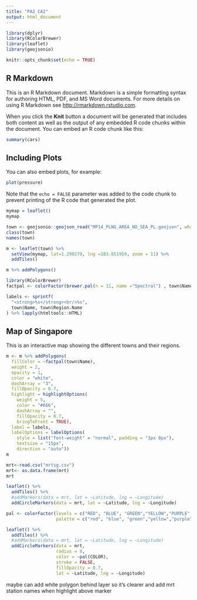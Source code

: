 ```yaml
---
title: "PA2 CA2"
output: html_document
---
```

```r
library(dplyr)
library(RColorBrewer)
library(leaflet)
library(geojsonio)
```

```r
knitr::opts_chunk$set(echo = TRUE)
```

## R Markdown

This is an R Markdown document. Markdown is a simple formatting syntax for authoring HTML, PDF, and MS Word documents. For more details on using R Markdown see <http://rmarkdown.rstudio.com>.

When you click the **Knit** button a document will be generated that includes both content as well as the output of any embedded R code chunks within the document. You can embed an R code chunk like this:

```r
summary(cars)
```

## Including Plots

You can also embed plots, for example:

```r
plot(pressure)
```

Note that the `echo = FALSE` parameter was added to the code chunk to prevent printing of the R code that generated the plot.

```r
mymap = leaflet()
mymap

town <- geojsonio::geojson_read("MP14_PLNG_AREA_NO_SEA_PL.geojson", what = "sp")
class(town)
names(town)

m <- leaflet(town) %>%
  setView(mymap, lat=1.290270, lng =103.851959, zoom = 11) %>%
  addTiles()

m %>% addPolygons()

library(RColorBrewer)
factpal <- colorFactor(brewer.pal(n = 11, name ="Spectral") , town$Name)

labels <- sprintf(
  "<strong>%s</strong><br/>%s",
  town$Name, town$Region.Name
) %>% lapply(htmltools::HTML)
```

## Map of Singapore
This is an interactive map showing the different towns and their regions.
```r
m <- m %>% addPolygons(
  fillColor = ~factpal(town$Name),
  weight = 2,
  opacity = 1,
  color = "white",
  dashArray = "3",
  fillOpacity = 0.7,
  highlight = highlightOptions(
    weight = 5,
    color = "#666",
    dashArray = "",
    fillOpacity = 0.7,
    bringToFront = TRUE),
  label = labels,
  labelOptions = labelOptions(
    style = list("font-weight" = "normal", padding = "3px 8px"),
    textsize = "15px",
    direction = "auto"))
m
```

```r
mrt<-read.csv("mrtsg.csv")
mrt<- as.data.frame(mrt)
mrt

leaflet() %>%
  addTiles() %>%
  #addMarkers(data = mrt, lat = ~Latitude, lng = ~Longitude)
  addCircleMarkers(data = mrt, lat = ~Latitude, lng = ~Longitude)

pal <- colorFactor(levels = c("RED", "BLUE", "GREEN","YELLOW","PURPLE","BROWN","GREY"),
                   palette = c("red", "blue", "green","yellow","purple","brown","grey"))
```


```r

leaflet() %>%
  addTiles() %>%
  #addMarkers(data = mrt, lat = ~Latitude, lng = ~Longitude)
  addCircleMarkers(data = mrt, 
                   radius = 8, 
                   color = ~pal(COLOR),
                   stroke = FALSE, 
                   fillOpacity = 0.7, 
                   lat = ~Latitude, lng = ~Longitude)
```
maybe can add white polygon behind layer so it's clearer
and add mrt station names when highlight above marker